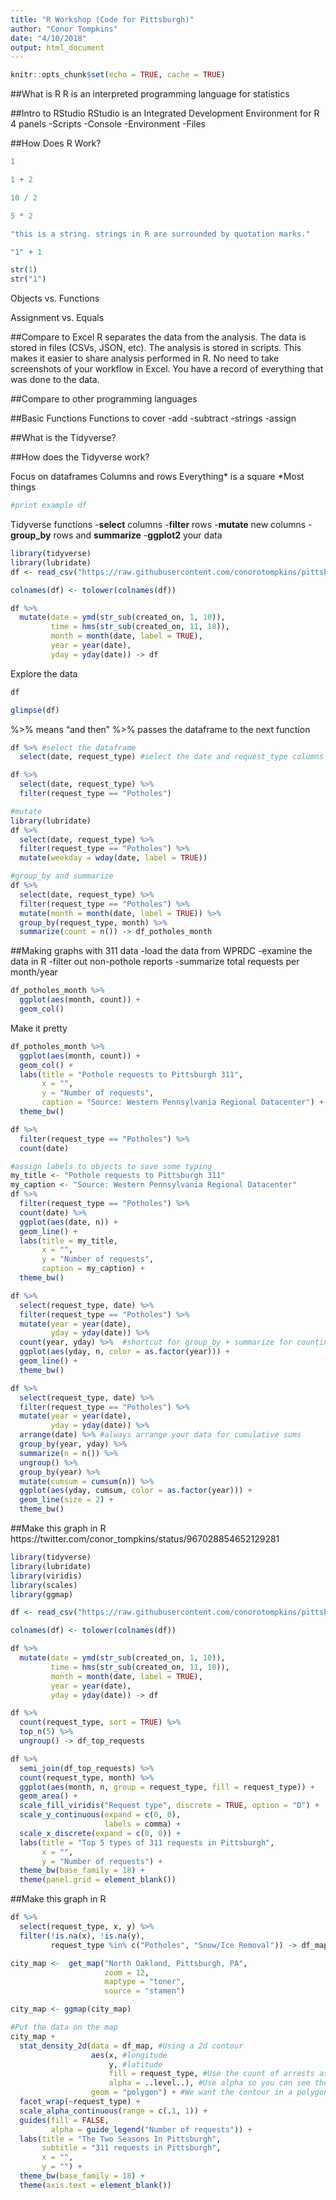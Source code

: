 ```yaml
---
title: "R Workshop (Code for Pittsburgh)"
author: "Conor Tompkins"
date: "4/10/2018"
output: html_document
---
```


```r
knitr::opts_chunk$set(echo = TRUE, cache = TRUE)
```

##What is R
R is an interpreted programming language for statistics

##Intro to RStudio
RStudio is an Integrated Development Environment for R
4 panels
-Scripts
-Console
-Environment
-Files

##How Does R Work?
```r
1
```

```r
1 + 2
```

```r
10 / 2
```

```r
5 * 2
```

```r
"this is a string. strings in R are surrounded by quotation marks."
```

```r
"1" + 1
```

```r
str(1)
str("1")
```

Objects vs. Functions

Assignment vs. Equals



##Compare to Excel
R separates the data from the analysis. The data is stored in files (CSVs, JSON, etc). The analysis is stored in scripts. This makes it easier to share analysis performed in R. No need to take screenshots of your workflow in Excel. You have a record of everything that was done to the data.

##Compare to other programming languages

##Basic Functions
Functions to cover
-add
-subtract
-strings
-assign

##What is the Tidyverse?

##How does the Tidyverse work?

Focus on dataframes
Columns and rows
Everything* is a square
*Most things

```r
#print example df
```

Tidyverse functions
-**select** columns
-**filter** rows
-**mutate** new columns
-**group_by** rows and **summarize**
-**ggplot2** your data

```r
library(tidyverse)
library(lubridate)
df <- read_csv("https://raw.githubusercontent.com/conorotompkins/pittsburgh_311/master/data/pittsburgh_311_2018_04_10.csv")

colnames(df) <- tolower(colnames(df))

df %>%
  mutate(date = ymd(str_sub(created_on, 1, 10)),
         time = hms(str_sub(created_on, 11, 18)),
         month = month(date, label = TRUE), 
         year = year(date),
         yday = yday(date)) -> df
```

Explore the data
```r
df
```
```r
glimpse(df)
```

%>% means "and then"
%>% passes the dataframe to the next function

```r
df %>% #select the dataframe
  select(date, request_type) #select the date and request_type columns
```

```r
df %>% 
  select(date, request_type) %>% 
  filter(request_type == "Potholes")
```

```r
#mutate
library(lubridate)
df %>% 
  select(date, request_type) %>% 
  filter(request_type == "Potholes") %>% 
  mutate(weekday = wday(date, label = TRUE))
```

```r
#group_by and summarize
df %>% 
  select(date, request_type) %>% 
  filter(request_type == "Potholes") %>% 
  mutate(month = month(date, label = TRUE)) %>% 
  group_by(request_type, month) %>% 
  summarize(count = n()) -> df_potholes_month
```

##Making graphs with 311 data
-load the data from WPRDC
-examine the data in R
-filter out non-pothole reports
-summarize total requests per month/year

```r
df_potholes_month %>% 
  ggplot(aes(month, count)) +
  geom_col()
```

Make it pretty
```r
df_potholes_month %>% 
  ggplot(aes(month, count)) +
  geom_col() + 
  labs(title = "Pothole requests to Pittsburgh 311",
       x = "",
       y = "Number of requests",
       caption = "Source: Western Pennsylvania Regional Datacenter") +
  theme_bw()
```

```r
df %>% 
  filter(request_type == "Potholes") %>% 
  count(date)
```

```r
#assign labels to objects to save some typing
my_title <- "Pothole requests to Pittsburgh 311"
my_caption <- "Source: Western Pennsylvania Regional Datacenter"
df %>% 
  filter(request_type == "Potholes") %>% 
  count(date) %>% 
  ggplot(aes(date, n)) +
  geom_line() +
  labs(title = my_title,
       x = "",
       y = "Number of requests",
       caption = my_caption) +
  theme_bw()
```

```r
df %>% 
  select(request_type, date) %>% 
  filter(request_type == "Potholes") %>% 
  mutate(year = year(date),
         yday = yday(date)) %>% 
  count(year, yday) %>%  #shortcut for group_by + summarize for counting. returns "n"
  ggplot(aes(yday, n, color = as.factor(year))) +
  geom_line() +
  theme_bw()
```

```r
df %>% 
  select(request_type, date) %>% 
  filter(request_type == "Potholes") %>% 
  mutate(year = year(date),
         yday = yday(date)) %>% 
  arrange(date) %>% #always arrange your data for cumulative sums
  group_by(year, yday) %>%
  summarize(n = n()) %>% 
  ungroup() %>% 
  group_by(year) %>% 
  mutate(cumsum = cumsum(n)) %>% 
  ggplot(aes(yday, cumsum, color = as.factor(year))) +
  geom_line(size = 2) +
  theme_bw()
```

##Make this graph in R
https://twitter.com/conor_tompkins/status/967028854652129281


```r
library(tidyverse)
library(lubridate)
library(viridis)
library(scales)
library(ggmap)
```

```r
df <- read_csv("https://raw.githubusercontent.com/conorotompkins/pittsburgh_311/master/data/pittsburgh_311_2018_04_10.csv")

colnames(df) <- tolower(colnames(df))

df %>%
  mutate(date = ymd(str_sub(created_on, 1, 10)),
         time = hms(str_sub(created_on, 11, 18)),
         month = month(date, label = TRUE), 
         year = year(date),
         yday = yday(date)) -> df
```

```r
df %>% 
  count(request_type, sort = TRUE) %>% 
  top_n(5) %>% 
  ungroup() -> df_top_requests
```

```r
df %>% 
  semi_join(df_top_requests) %>% 
  count(request_type, month) %>% 
  ggplot(aes(month, n, group = request_type, fill = request_type)) +
  geom_area() +
  scale_fill_viridis("Request type", discrete = TRUE, option = "D") +
  scale_y_continuous(expand = c(0, 0),
                     labels = comma) +
  scale_x_discrete(expand = c(0, 0)) +
  labs(title = "Top 5 types of 311 requests in Pittsburgh",
       x = "",
       y = "Number of requests") +
  theme_bw(base_family = 18) +
  theme(panel.grid = element_blank())
```


##Make this graph in R

```r
df %>% 
  select(request_type, x, y) %>% 
  filter(!is.na(x), !is.na(y),
         request_type %in% c("Potholes", "Snow/Ice Removal")) -> df_map

city_map <-  get_map("North Oakland, Pittsburgh, PA", 
                     zoom = 12,
                     maptype = "toner", 
                     source = "stamen")

city_map <- ggmap(city_map)
```

```r
#Put the data on the map
city_map +
  stat_density_2d(data = df_map, #Using a 2d contour
                  aes(x, #longitude
                      y, #latitude
                      fill = request_type, #Use the count of arrests as the fill
                      alpha = ..level..), #Use alpha so you can see the map under the data
                  geom = "polygon") + #We want the contour in a polygon
  facet_wrap(~request_type) +
  scale_alpha_continuous(range = c(.1, 1)) +
  guides(fill = FALSE,
         alpha = guide_legend("Number of requests")) +
  labs(title = "The Two Seasons In Pittsburgh",
       subtitle = "311 requests in Pittsburgh",
       x = "",
       y = "") +
  theme_bw(base_family = 18) +
  theme(axis.text = element_blank())
```